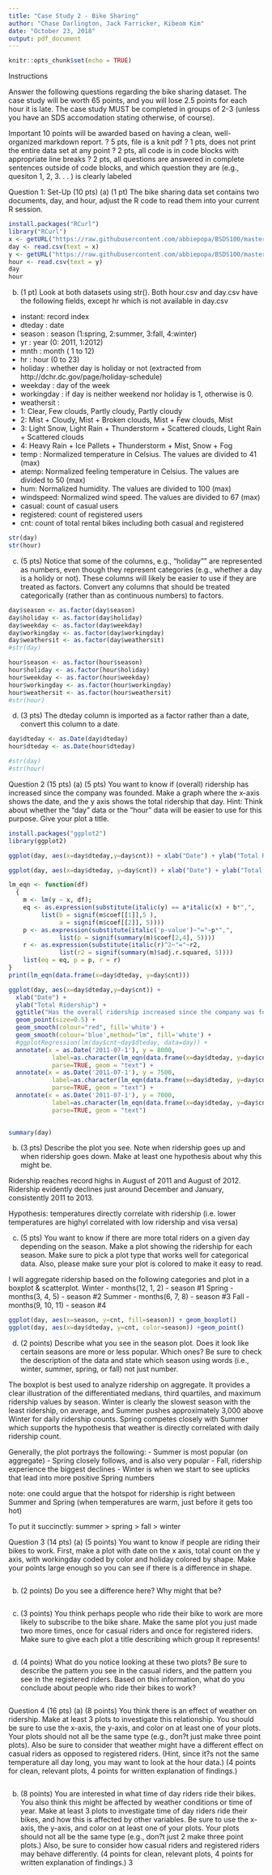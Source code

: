 ```yaml
---
title: "Case Study 2 - Bike Sharing"
author: "Chase Darlington, Jack Farricker, Kibeom Kim"
date: "October 23, 2018"
output: pdf_document
---
```


```r
knitr::opts_chunk$set(echo = TRUE)

```

Instructions

Answer the following questions regarding the bike sharing dataset. The case study will be worth 65 points,
and you will lose 2.5 points for each hour it is late. The case study MUST be completed in groups of 2-3
(unless you have an SDS accomodation stating otherwise, of course).

Important 10 points will be awarded based on having a clean, well-organized markdown report.
? 5 pts, file is a knit pdf
? 1 pts, does not print the entire data set at any point
? 2 pts, all code is in code blocks with appropriate line breaks
? 2 pts, all questions are answered in complete sentences outside of code blocks, and which question they
are (e.g., quesiton 1, 2, 3. . . ) is clearly labeled


Question 1: Set-Up (10 pts)
(a) (1 pt) The bike sharing data set contains two documents, day, and hour, adjust the R code to read them
into your current R session.
```r
install.packages("RCurl")
library("RCurl")
x <- getURL("https://raw.githubusercontent.com/abbiepopa/BSDS100/master/Data/day.csv")
day <- read.csv(text = x)
y <- getURL("https://raw.githubusercontent.com/abbiepopa/BSDS100/master/Data/hour.csv")
hour <- read.csv(text = y)
day
hour
```

(b) (1 pt) Look at both datasets using str().
Both hour.csv and day.csv have the following fields, except hr which is not available in day.csv
- instant: record index
- dteday : date
- season : season (1:spring, 2:summer, 3:fall, 4:winter)
- yr : year (0: 2011, 1:2012)
- mnth : month ( 1 to 12)
- hr : hour (0 to 23)
- holiday : whether day is holiday or not (extracted from http://dchr.dc.gov/page/holiday-schedule)
- weekday : day of the week
- workingday : if day is neither weekend nor holiday is 1, otherwise is 0.
+ weathersit :
- 1: Clear, Few clouds, Partly cloudy, Partly cloudy
- 2: Mist + Cloudy, Mist + Broken clouds, Mist + Few clouds, Mist
- 3: Light Snow, Light Rain + Thunderstorm + Scattered clouds, Light Rain + Scattered clouds
- 4: Heavy Rain + Ice Pallets + Thunderstorm + Mist, Snow + Fog
- temp : Normalized temperature in Celsius. The values are divided to 41 (max)
- atemp: Normalized feeling temperature in Celsius. The values are divided to 50 (max)
- hum: Normalized humidity. The values are divided to 100 (max)
- windspeed: Normalized wind speed. The values are divided to 67 (max)
- casual: count of casual users
- registered: count of registered users
- cnt: count of total rental bikes including both casual and registered

```r
str(day)
str(hour)
```


(c) (5 pts) Notice that some of the columns, e.g., "holiday"" are represented as numbers, even though they
represent categories (e.g., whether a day is a holidy or not). These columns will likely be easier to use
if they are treated as factors. Convert any columns that should be treated categorically (rather than as
continuous numbers) to factors.

```r
day$season <- as.factor(day$season)
day$holiday <- as.factor(day$holiday)
day$weekday <- as.factor(day$weekday)
day$workingday <- as.factor(day$workingday)
day$weathersit <- as.factor(day$weathersit)
#str(day)

hour$season <- as.factor(hour$season)
hour$holiday <- as.factor(hour$holiday)
hour$weekday <- as.factor(hour$weekday)
hour$workingday <- as.factor(hour$workingday)
hour$weathersit <- as.factor(hour$weathersit)
#str(hour)

```


(d) (3 pts) The dteday column is imported as a factor rather than a date, convert this column to a date.
```r
day$dteday <- as.Date(day$dteday)
hour$dteday <- as.Date(hour$dteday)

#str(day)
#str(hour)
```

Question 2 (15 pts)
(a) (5 pts) You want to know if (overall) ridership has increased since the company was founded. Make a
graph where the x-axis shows the date, and the y axis shows the total ridership that day. Hint: Think
about whether the "day" data or the "hour" data will be easier to use for this purpose. Give your plot
a title.
```r
install.packages("ggplot2")
library(ggplot2)

ggplot(day, aes(x=day$dteday,y=day$cnt)) + xlab("Date") + ylab("Total Ridership") + ggtitle("Has the overall ridership increased since the company was founded?") + geom_point() + geom_smooth(colour="red", fill='white') + geom_smooth(colour='blue',method="lm", fill='white') 

ggplot(day, aes(x=day$dteday, y=day$cnt)) + xlab("Date") + ylab("Total Ridership") + ggtitle("Has the overall ridership increased since the company was founded?") + geom_smooth(colour='black', fill='blue') +geom_area()
```

```r
lm_eqn <- function(df)
  {
    m <- lm(y ~ x, df);
    eq <- as.expression(substitute(italic(y) == a*italic(x) + b*",",
         list(b = signif(m$coef[[1]],5 ), 
              a = signif(m$coef[[2]], 5))))
    p <- as.expression(substitute(italic('p-value')~"="~p*",",
              list(p = signif(summary(m)$coef[2,4], 5))))
    r <- as.expression(substitute(italic(r)^2~"="~r2,
              list(r2 = signif(summary(m)$adj.r.squared, 5))))
    list(eq = eq, p = p, r = r)
}
print(lm_eqn(data.frame(x=day$dteday, y=day$cnt)))

ggplot(day, aes(x=day$dteday,y=day$cnt)) + 
  xlab("Date") + 
  ylab("Total Ridership") + 
  ggtitle("Has the overall ridership increased since the company was founded?") + 
  geom_point(size=0.5) + 
  geom_smooth(colour="red", fill='white') + 
  geom_smooth(colour='blue',method="lm", fill='white') + 
  #ggplotRegression(lm(day$cnt~day$dteday, data=day)) + 
  annotate(x = as.Date('2011-07-1'), y = 8000, 
            label=as.character(lm_eqn(data.frame(x=day$dteday, y=day$cnt))$eq),
            parse=TRUE, geom = "text") +
  annotate(x = as.Date('2011-07-1'), y = 7500, 
            label=as.character(lm_eqn(data.frame(x=day$dteday, y=day$cnt))$p),
            parse=TRUE, geom = "text") +
  annotate(x = as.Date('2011-07-1'), y = 7000, 
            label=as.character(lm_eqn(data.frame(x=day$dteday, y=day$cnt))$r),
            parse=TRUE, geom = "text")
  
```

```r
summary(day)
```
(b) (3 pts) Describe the plot you see. Note when ridership goes up and when ridership goes down. Make at least one hypothesis about why this might be.

Ridership reaches record highs in August of 2011 and August of 2012. Ridership evidently declines just around December and January, consistently 2011 to 2013.

Hypothesis: temperatures directly correlate with ridership (i.e. lower temperatures are highyl correlated with low ridership and visa versa)

(c) (5 pts) You want to know if there are more total riders on a given day depending on the season. Make a plot showing the ridership for each season. Make sure to pick a plot type that works well for categorical data. Also, please make sure your plot is colored to make it easy to read.

I will aggregate ridership based on the following categories and plot in a boxplot & scatterplot.
Winter - months(12, 1, 2) - season #1
Spring - months(3, 4, 5) - season #2
Summer - months(6, 7, 8) - season #3
Fall - months(9, 10, 11) - season #4

```r
ggplot(day, aes(x=season, y=cnt, fill=season)) + geom_boxplot()
ggplot(day, aes(x=day$dteday, y=cnt, color=season)) +geom_point()
```

(d) (2 points) Describe what you see in the season plot. Does it look like certain seasons are more or less popular. Which ones? Be sure to check the description of the data and state which season using words (i.e., winter, summer, spring, or fall) not just number.

The boxplot is best used to analyze ridership on aggregate. It provides a clear illustration of the differentiated medians, third quartiles, and maximum ridership values by season. Winter is clearly the slowest season with the least ridership, on average, and Summer pushes approximately 3,000 above Winter for daily ridership counts. Spring competes closely with Summer which supports the hypothesis that weather is directly correlated with daily ridership count. 

Generally, the plot portrays the following:
- Summer is most popular (on aggregate)
- Spring closely follows, and is also very popular
- Fall, ridership experience the biggest declines
- Winter is when we start to see upticks that lead into more positive Spring numbers

note: one could argue that the hotspot for ridership is right between Summer and Spring (when temperatures are warm, just before it gets too hot)

To put it succinctly: summer > spring > fall > winter

Question 3 (14 pts)
(a) (5 points) You want to know if people are riding their bikes to work. First, make a plot with date on
the x axis, total count on the y axis, with workingday coded by color and holiday colored by shape.
Make your points large enough so you can see if there is a difference in shape.

```r

```

(b) (2 points) Do you see a difference here? Why might that be?

```r

```

(c) (3 points) You think perhaps people who ride their bike to work are more likely to subscribe to the bike
share. Make the same plot you just made two more times, once for casual riders and once for registered
riders. Make sure to give each plot a title describing which group it represents!

```r

```

(d) (4 points) What do you notice looking at these two plots? Be sure to describe the pattern you see in
the casual riders, and the pattern you see in the registered riders. Based on this information, what do
you conclude about people who ride their bikes to work?

```r

```



Question 4 (16 pts)
(a) (8 points) You think there is an effect of weather on ridership. Make at least 3 plots to investigate
this relationship. You should be sure to use the x-axis, the y-axis, and color on at least one of your
plots. Your plots should not all be the same type (e.g., don?t just make three point plots). Also be sure
to consider that weather might have a different effect on casual riders as opposed to registered riders.
(Hint, since it?s not the same temperature all day long, you may want to look at the hour data.) (4
points for clean, relevant plots, 4 points for written explanation of findings.)

```r

```

(b) (8 points) You are interested in what time of day riders ride their bikes. You also think this might
be affected by weather conditions or time of year. Make at least 3 plots to investigate time of day
riders ride their bikes, and how this is affected by other variables. Be sure to use the x-axis, the y-axis,
and color on at least one of your plots. Your plots should not all be the same type (e.g., don?t just
2
make three point plots.) Also, be sure to consider how casual riders and registered riders may behave
differently. (4 points for clean, relevant plots, 4 points for written explanation of findings.)
3
